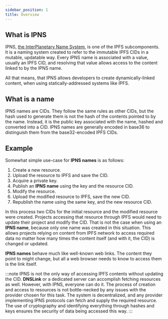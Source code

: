 ```yaml
---
sidebar_position: 1
title: Overview
---
```


## What is IPNS
IPNS, [the InterPlanetary Name System](https://docs.ipfs.tech/concepts/ipns/), is one of the IPFS subcomponents. It is a
naming system created to refer to the immutable IPFS CIDs in a mutable, updatable way. Every IPNS name is associated
with a value, usually an IPFS CID, and resolving that value allows access to the content linked to by the IPNS name.

All that means, that IPNS allows developers to create dynamically-linked content, when using statically-addressed
systems like IPFS.

## What is a name
IPNS names are CIDs. They follow the same rules as other CIDs, but the hash used to generate them is not the hash
of the contents pointed to by the name. Instead, it is the public key associated with the name, hashed and converted
into a CID. IPNS names are generally encoded in base36 to distinguish them from the base32-encoded IPFS CIDs.

## Example
Somewhat simple use-case for **IPNS names** is as follows:
1. Create a new resource.
2. Upload the resource to IPFS and save the CID.
3. Acquire a private key.
4. Publish an **IPNS name** using the key and the resource CID.
5. Modify the resource.
6. Upload the modified resource to IPFS, save the new CID.
7. Republish the name using the same key, and the new resource CID.

In this process two CIDs for the initial resource and the modified resource were created. Projects accessing that resource
through IPFS would need to update their project and modify the CID. That is not the case when using an **IPNS name**,
because only one name was created in this situation. This allows projects relying on content from IPFS network to access
required data no matter how many times the content itself (and with it, the CID) is changed or updated.

**IPNS names** behave much like well-known web links. The content they point to might change, but all a web
browser needs to know to access them is the link itself.

:::note
IPNS is not the only way of accessing IPFS contents without updating the CID. **DNSLink** or a dedicated server can
accomplish fetching resources as well. However, with IPNS, everyone can do it. The process of creation and access to
resources is not bottle-necked by any issues with the provider chosen for this task. The system is decentralized,
and any provider implementing IPNS protocols can fetch and supply the required resource. The use of cryptography and
identifying everything through hashes and keys ensures the security of data being accessed this way.
:::
